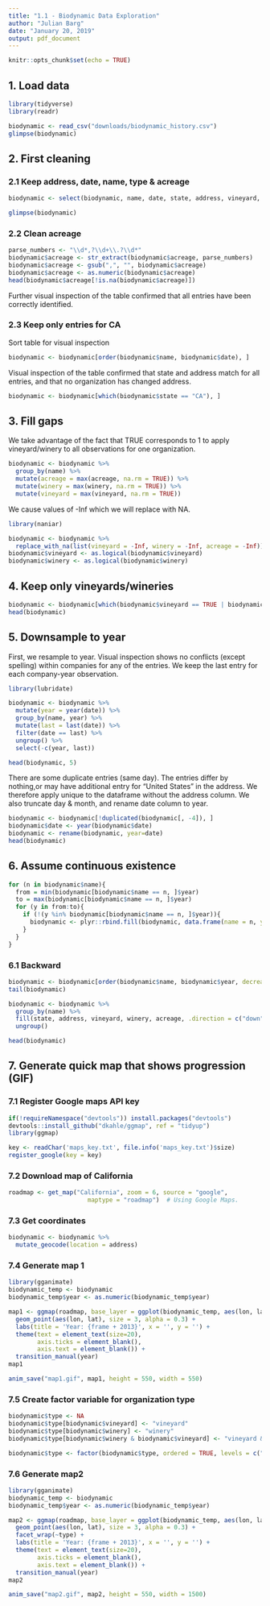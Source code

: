 ```yaml
---
title: "1.1 - Biodynamic Data Exploration"
author: "Julian Barg"
date: "January 20, 2019"
output: pdf_document
---
```


```r
knitr::opts_chunk$set(echo = TRUE)
```

## 1. Load data
```r
library(tidyverse)
library(readr)

biodynamic <- read_csv("downloads/biodynamic_history.csv")
glimpse(biodynamic)
```



## 2. First cleaning

### 2.1 Keep address, date, name, type & acreage
```r
biodynamic <- select(biodynamic, name, date, state, address, vineyard, winery, acreage)

glimpse(biodynamic)
```



### 2.2 Clean acreage
```r
parse_numbers <- "\\d*,?\\d+\\.?\\d*"
biodynamic$acreage <- str_extract(biodynamic$acreage, parse_numbers)
biodynamic$acreage <- gsub(",", "", biodynamic$acreage)
biodynamic$acreage <- as.numeric(biodynamic$acreage)
head(biodynamic$acreage[!is.na(biodynamic$acreage)])
```

Further visual inspection of the table confirmed that all entries have been correctly identified.



### 2.3 Keep only entries for CA

Sort table for visual inspection
```r
biodynamic <- biodynamic[order(biodynamic$name, biodynamic$date), ]
```

Visual inspection of the table confirmed that state and address match for all entries, and that no organization has changed address.
```r
biodynamic <- biodynamic[which(biodynamic$state == "CA"), ]
```



## 3. Fill gaps

We take advantage of the fact that TRUE corresponds to 1 to apply vineyard/winery to all observations for one organization.
```r
biodynamic <- biodynamic %>%
  group_by(name) %>%
  mutate(acreage = max(acreage, na.rm = TRUE)) %>%
  mutate(winery = max(winery, na.rm = TRUE)) %>%
  mutate(vineyard = max(vineyard, na.rm = TRUE))
```

We cause values of -Inf which we will replace with NA.
```r
library(naniar)

biodynamic <- biodynamic %>%
  replace_with_na(list(vineyard = -Inf, winery = -Inf, acreage = -Inf))
biodynamic$vineyard <- as.logical(biodynamic$vineyard)
biodynamic$winery <- as.logical(biodynamic$winery)
```



## 4. Keep only vineyards/wineries
```r
biodynamic <- biodynamic[which(biodynamic$vineyard == TRUE | biodynamic$winery == TRUE), ]
head(biodynamic)
```



## 5. Downsample to year
First, we resample to year. Visual inspection shows no conflicts (except spelling) within companies for any of the entries. We keep the last entry for each company-year observation.

```r
library(lubridate)

biodynamic <- biodynamic %>%
  mutate(year = year(date)) %>%
  group_by(name, year) %>%
  mutate(last = last(date)) %>%
  filter(date == last) %>%
  ungroup() %>%
  select(-c(year, last))

head(biodynamic, 5)
```

There are some duplicate entries (same day). The entries differ by nothing,or may have additional entry for "United States" in the address. We therefore apply unique to the dataframe without the address column. We also truncate day & month, and rename date column to year.
```r
biodynamic <- biodynamic[!duplicated(biodynamic[, -4]), ]
biodynamic$date <- year(biodynamic$date)
biodynamic <- rename(biodynamic, year=date)
head(biodynamic)
```



## 6. Assume continuous existence
```r
for (n in biodynamic$name){
  from = min(biodynamic[biodynamic$name == n, ]$year)
  to = max(biodynamic[biodynamic$name == n, ]$year)
  for (y in from:to){
    if (!(y %in% biodynamic[biodynamic$name == n, ]$year)){
      biodynamic <- plyr::rbind.fill(biodynamic, data.frame(name = n, year = y))
    }
  }
}
```

### 6.1 Backward 
```r
biodynamic <- biodynamic[order(biodynamic$name, biodynamic$year, decreasing=TRUE), ]
tail(biodynamic)

biodynamic <- biodynamic %>%
  group_by(name) %>%
  fill(state, address, vineyard, winery, acreage, .direction = c("down")) %>%
  ungroup()

head(biodynamic)
```


## 7. Generate quick map that shows progression (GIF)

### 7.1 Register Google maps API key
```r
if(!requireNamespace("devtools")) install.packages("devtools")
devtools::install_github("dkahle/ggmap", ref = "tidyup")
library(ggmap)

key <- readChar('maps_key.txt', file.info('maps_key.txt')$size)
register_google(key = key)
```



### 7.2 Download map of California
```r
roadmap <- get_map("California", zoom = 6, source = "google", 
                      maptype = "roadmap")  # Using Google Maps.
```



### 7.3 Get coordinates
```r
biodynamic <- biodynamic %>%
  mutate_geocode(location = address)
```



### 7.4 Generate map 1
```r
library(gganimate)
biodynamic_temp <- biodynamic
biodynamic_temp$year <- as.numeric(biodynamic_temp$year)

map1 <- ggmap(roadmap, base_layer = ggplot(biodynamic_temp, aes(lon, lat))) +
  geom_point(aes(lon, lat), size = 3, alpha = 0.3) +
  labs(title = 'Year: {frame + 2013}', x = '', y = '') +
  theme(text = element_text(size=20), 
        axis.ticks = element_blank(), 
        axis.text = element_blank()) +
  transition_manual(year)
map1

anim_save("map1.gif", map1, height = 550, width = 550)
```



### 7.5 Create factor variable for organization type
```r
biodynamic$type <- NA
biodynamic$type[biodynamic$vineyard] <- "vineyard"
biodynamic$type[biodynamic$winery] <- "winery"
biodynamic$type[biodynamic$winery & biodynamic$vineyard] <- "vineyard & winery"

biodynamic$type <- factor(biodynamic$type, ordered = TRUE, levels = c("vineyard", "winery", "vineyard & winery"))
```



### 7.6 Generate map2
```r
library(gganimate)
biodynamic_temp <- biodynamic
biodynamic_temp$year <- as.numeric(biodynamic_temp$year)

map2 <- ggmap(roadmap, base_layer = ggplot(biodynamic_temp, aes(lon, lat))) +
  geom_point(aes(lon, lat), size = 3, alpha = 0.3) +
  facet_wrap(~type) +
  labs(title = 'Year: {frame + 2013}', x = '', y = '') +
  theme(text = element_text(size=20), 
        axis.ticks = element_blank(), 
        axis.text = element_blank()) +
  transition_manual(year)
map2

anim_save("map2.gif", map2, height = 550, width = 1500)
```

